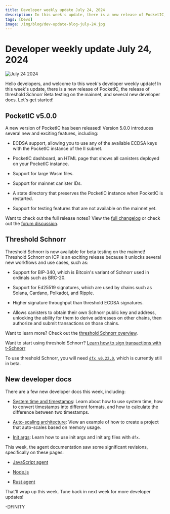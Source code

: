 ```yaml
---
title: Developer weekly update July 24, 2024
description: In this week's update, there is a new release of PocketIC, the release of threshold Schnorr Beta testing on the mainnet, and several new developer docs.
tags: [Devs]
image: /img/blog/dev-update-blog-july-24.jpg
---
```


# Developer weekly update July 24, 2024

![July 24 2024](../../static/img/blog/dev-update-blog-july-24.jpg)

Hello developers, and welcome to this week's developer weekly update! In this week's update, there is a new release of PocketIC, the release of threshold Schnorr Beta testing on the mainnet, and several new developer docs. Let's get started!

## PocketIC v5.0.0

A new version of PocketIC has been released! Version 5.0.0 introduces several new and exciting features, including:

- ECDSA support, allowing you to use any of the available ECDSA keys with the PocketIC instance of the II subnet.

- PocketIC dashboard, an HTML page that shows all canisters deployed on your PocketIC instance.

- Support for large Wasm files.

- Support for mainnet canister IDs.

- A state directory that preserves the PocketIC instance when PocketIC is restarted.

- Support for testing features that are not available on the mainnet yet.

Want to check out the full release notes? View the [full changelog](https://github.com/dfinity/ic/blob/cec100d1607eb2258441ff292a144ba88564458e/rs/pocket_ic_server/CHANGELOG.md#500---2024-07-22) or check out the [forum discussion](https://forum.dfinity.org/t/pocketic-version-5-0-0-several-new-cool-features/33544).


## Threshold Schnorr

Threshold Schnorr is now available for beta testing on the mainnet! Threshold Schnorr on ICP is an exciting release because it unlocks several new workflows and use cases, such as:

- Support for BIP-340, which is Bitcoin's variant of Schnorr used in ordinals such as BRC-20.

- Support for Ed25519 signatures, which are used by chains such as Solana, Cardano, Polkadot, and Ripple.

- Higher signature throughput than threshold ECDSA signatures.

- Allows canisters to obtain their own Schnorr public key and address, unlocking the ability for them to derive addresses on other chains, then authorize and submit transactions on those chains.

Want to learn more? Check out the [threshold Schnorr overview](/docs/current/building-apps/using-network-features/signatures/t-schnorr).

Want to start using threshold Schnorr? [Learn how to sign transactions with t-Schnorr](/docs/current/building-apps/using-network-features/signatures/t-schnorr)

To use threshold Schnorr, you will need [`dfx v0.22.0`](https://github.com/dfinity/sdk/releases/tag/0.22.0-beta.0), which is currently still in beta.

## New developer docs

There are a few new developer docs this week, including:

- [System time and timestamps](/docs/current/building-apps/using-network-features/time-and-timestamps): Learn about how to use system time, how to convert timestamps into different formats, and how to calculate the difference between two timestamps.

- [Auto-scaling architecture](/docs/current/home): View an example of how to create a project that auto-scales based on memory usage.

- [Init args](/docs/current/building-apps/developer-tools/advanced-dfx/init-args): Learn how to use init args and init arg files with `dfx`.

This week, the agent documentation saw some significant revisions, specifically on these pages:

- [JavaScript agent](/docs/current/building-apps/calling-dapps/agents/javascript-agent)

- [Node.js](/docs/current/building-apps/calling-dapps/agents/nodejs)

- [Rust agent](/docs/current/building-apps/calling-dapps/agents/rust-agent)

That'll wrap up this week. Tune back in next week for more developer updates!

-DFINITY